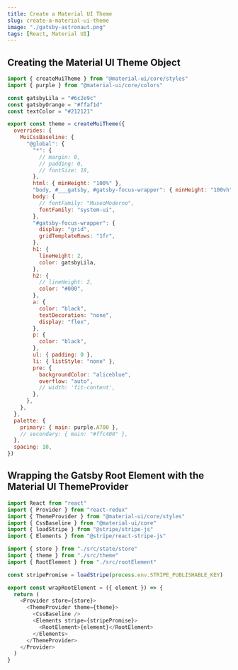 ```yaml
---
title: Create a Material UI Theme
slug: create-a-material-ui-theme
image: "./gatsby-astronaut.png"
tags: [React, Material UI]
---
```


## Creating the Material UI Theme Object

```js
import { createMuiTheme } from "@material-ui/core/styles"
import { purple } from "@material-ui/core/colors"

const gatsbyLila = "#6c2e9c"
const gatsbyOrange = "#ffaf1d"
const textColor = "#212121"

export const theme = createMuiTheme({
  overrides: {
    MuiCssBaseline: {
      "@global": {
        "*": {
          // margin: 0,
          // padding: 0,
          // fontSize: 18,
        },
        html: { minHeight: "100%" },
        "body, #___gatsby, #gatsby-focus-wrapper": { minHeight: "100vh" },
        body: {
          // fontFamily: "MuseoModerno",
          fontFamily: "system-ui",
        },
        "#gatsby-focus-wrapper": {
          display: "grid",
          gridTemplateRows: "1fr",
        },
        h1: {
          lineHeight: 2,
          color: gatsbyLila,
        },
        h2: {
          // lineHeight: 2,
          color: "#000",
        },
        a: {
          color: "black",
          textDecoration: "none",
          display: "flex",
        },
        p: {
          color: "black",
        },
        ul: { padding: 0 },
        li: { listStyle: "none" },
        pre: {
          backgroundColor: "aliceblue",
          overflow: "auto",
          // width: 'fit-content',
        },
      },
    },
  },
  palette: {
    primary: { main: purple.A700 },
    // secondary: { main: "#ffc400" },
  },
  spacing: 10,
})
```

## Wrapping the Gatsby Root Element with the Material UI ThemeProvider

```js
import React from "react"
import { Provider } from "react-redux"
import { ThemeProvider } from "@material-ui/core/styles"
import { CssBaseline } from "@material-ui/core"
import { loadStripe } from "@stripe/stripe-js"
import { Elements } from "@stripe/react-stripe-js"

import { store } from "./src/state/store"
import { theme } from "./src/theme"
import { RootElement } from "./src/rootElement"

const stripePromise = loadStripe(process.env.STRIPE_PUBLISHABLE_KEY)

export const wrapRootElement = ({ element }) => {
  return (
    <Provider store={store}>
      <ThemeProvider theme={theme}>
        <CssBaseline />
        <Elements stripe={stripePromise}>
          <RootElement>{element}</RootElement>
        </Elements>
      </ThemeProvider>
    </Provider>
  )
}
```
